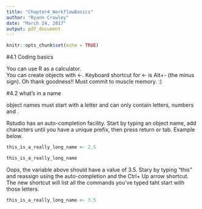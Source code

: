 ```yaml
---
title: "Chapter4_WorkflowBasics"
author: "Ryann Crowley"
date: "March 24, 2017"
output: pdf_document
---
```


```r
knitr::opts_chunk$set(echo = TRUE)

```

#4.1 Coding basics

You can use R as a calculator.  
You can create objects with <-.
Keyboard shortcut for <- is Alt+- (the minus sign). Oh thank goodness!! Must commit to muscle memory. :) 


#4.2 what's in a name

object names must start with a letter and can only contain letters, numbers and .

Rstudio has an auto-completion facility.  Start by typing an object name, add characters until you have a unique prefix, then press return or tab.  Example below.
```r
this_is_a_really_long_name <- 2.5
```

```r
this_is_a_really_long_name
```

Oops, the variable above should have a value of 3.5.  Stary by typing "this" and reassign using the auto-completion and the Ctrl+ Up arrow shortcut. The new shortcut will list all the commands you've typed taht start with those letters.

```r
this_is_a_really_long_name <- 3.5
```